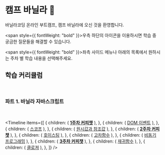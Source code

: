 
# 캠프 바닐라 🍦

바닐라코딩 온라인 부트캠프, 캠프 바닐라에 오신 것을 환영합니다.

<span style={{ fontWeight: "bold" }}>우측 하단의 아이콘</span>을 이용하시면 학습 중 궁금한 질문들을 해결할 수 있습니다.

<span style={{ fontWeight: "bold" }}>좌측 사이드 메뉴</span>나 아래의 목록에서 원하시는 주차 별 학습 내용을 선택해주세요.

## 학습 커리큘럼

<br />

### 파트 1. 바닐라 자바스크립트

<br />

<Timeline
  items={[
    {
      children: (
        <a href="/week1/01-coffee-chat"><b>1주차 커피챗</b></a>
      ),
    },
    {
      children: (
        <a href="/week1/02-dom-events">DOM 이벤트</a>
      ),
    },
    {
      children: (
        <a href="/week1/03-scope">스코프</a>
      ),
    },
    {
      children: (
        <a href="/week1/04-primitive-reference">원시값과 참조값</a>
      ),
    },
    {
      children: (
        <a href="/week2/01-coffee-chat"><b>2주차 커피챗</b></a>
      ),
    },
    {
      children: (
        <a href="/week2/02-hoisting">호이스팅</a>
      ),
    },
    {
      children: (
        <a href="/week2/03-higher-order-functions">고차함수</a>
      ),
    },
    {
      children: (
        <a href="/week2/04-asynchronous-programming">비동기 프로그래밍</a>
      ),
    },
    {
      children: (
        <a href="/week3/01-coffee-chat"><b>3주차 커피챗</b></a>
      ),
    },
    {
      children: (
        <a href="/week3/02-recursion">재귀함수</a>
      ),
    },
    {
      children: (
        <a href="/week3/03-closure">클로져</a>
      ),
    },
  ]}
/>
